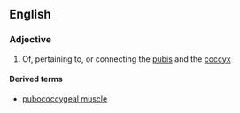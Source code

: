==English==

===Adjective===
{{en-adj|-}}

#{{anatomy}} Of, pertaining to, or connecting the [[pubis]] and the [[coccyx]]

====Derived terms====
*[[pubococcygeal muscle]]